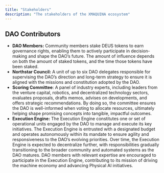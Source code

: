 ```yaml
---
title: "Stakeholders"
description: "The stakeholders of the XMAQUINA ecosystem"
---
```


## DAO Contributors

- **DAO Members:** Community members stake DEUS tokens to earn governance rights, enabling them to actively participate in decision-making and shape the DAO’s future. The amount of influence depends on both the amount of staked tokens, and the time those tokens have been staked.
- **Northstar Council:** A unit of up to six DAO delegates responsible for supervising the DAO’s direction and long-term strategy to ensure it is aligned with the missions and constitution adopted by the DAO.
- **Scoring Committee**: A panel of industry experts, including leaders from the venture capital, robotics, and decentralized technology sectors, evaluates proposals, drafts memos, advises on developments, and offers strategic recommendations. By doing so, the committee ensures the DAO is well-informed when voting to allocate resources, ultimately helping shape promising concepts into tangible, impactful outcomes.
- **Execution Engine:** The Execution Engine constitutes one or set of operational units engaged by the DAO to manage and execute its key initiatives. The Execution Engine is entrusted with a designated budget and operates autonomously within its mandate to ensure agility and responsiveness to the DAO’s evolving priorities. Over time, the Execution Engine is expected to decentralize further, with responsibilities gradually transitioning to the broader community and automated systems as the DAO matures. DAO members with relevant expertise are encouraged to participate in the Execution Engine, contributing to its mission of driving the machine economy and advancing Physical AI initiatives.